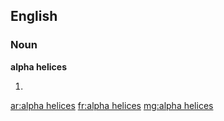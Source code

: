 ==English==

===Noun===
'''alpha helices'''

# {{plural of|alpha helix}}

[[ar:alpha helices]]
[[fr:alpha helices]]
[[mg:alpha helices]]